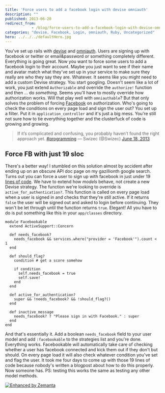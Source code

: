 ```yaml
---
title: 'Force users to add a facebook login with devise omniauth'
description: ""
published: 2013-06-20
redirect_from: 
            - /blog/force-users-to-add-a-facebook-login-with-devise-omniauth/swizec/6250
categories: "devise, Facebook, Login, omniauth, Ruby, Uncategorized"
hero: ../../../defaultHero.jpg
---
```

You&#x27;ve set up rails with [devise](https://github.com/plataformatec/devise) and [omniauth](http://www.omniauth.org/). Users are signing up with facebook or twitter or email&amp;password or something completely different. Everything is going great. Now you want to force some users to add a facebook login to their account. Maybe you just want to see if their name and avatar match what they&#x27;ve set up in your service to make sure they really are who they say they are. Whatever. It seems like you might need to add a custom Devise strategy. You start googling. Doesn&#x27;t seem like a lot of work, you just extend `Authorizable` and override the `authorize!` function and then ... do _something_. Seems you&#x27;ll have to mostly override how authorization works. Will that play well with `omniauthable`? But that only solves the problem of forcing [Facebook](http://en.wikipedia.org/wiki/Facebook "Facebook") on authorization. Who&#x27;s going to check the conditions on every page load and sign the user out? You set up a filter. Put it in `application_controller` and it&#x27;s just a big mess. You&#x27;re still not sure how to tie everything together and the clusterfuck of code is growing and growing.

> If it’s complicated and confusing, you probably haven’t found the right approach yet. [#programming](https://twitter.com/search?q=%23programming&amp;src=hash) — Swizec (@Swizec) [June 18, 2013](https://twitter.com/Swizec/statuses/347024137086173185)

## Force FB with just 19 sloc

There&#x27;s a better way! I stumbled on this solution almost by accident after ending up on an obscure API doc page on my gazillionth google search. Turns out you can force a user to sign up with facebook in just under 19 [lines of code](http://en.wikipedia.org/wiki/Source_lines_of_code "Source lines of code"). We have to extend how _models_ behave, not create a new Devise strategy. The function we&#x27;re looking to override is `active_for_authentication?`. This function is called on every page load when a user is signed in and checks that they&#x27;re still active. If it returns `false` the user will be signed out and asked to login before continuing. They won&#x27;t be let through until the function returns `true`. Elegant! All you have to do is put something like this in your `app/classes` directory.

```
module Facebookable
  extend ActiveSupport::Concern

  def needs_facebook?
    needs_facebook && services.where("provider = 'Facebook'").count < 1
  end

  def should_flag?
    condition # get a score somehow

    if condition
      self.needs_facebook = true
      self.save!
    end
  end

  def active_for_authentication?
    super && !needs_facebook? && !should_flag?()
  end

  def inactive_message
    needs_facebook? ? "Please sign in with Facebook." : super
  end
end
```

And that&#x27;s essentially it. Add a boolean `needs_facebook` field to your user model and add `:facebookable` to the strategies list and you&#x27;re done. Everything works. Facebookable will automatically take care of checking whether a user has facebook connected and kick them out if they don&#x27;t but should. On every page load it will also check whatever condition you&#x27;ve set and flag the user. It took me four days to come up with those 19 lines of code because nobody&#x27;s written a blogpost about how to do this properly. Now someone has. PS: testing this works the same as testing any other model methods.

[![Enhanced by Zemanta](http://img.zemanta.com/zemified_e.png?x-id=98e2b5a1-87ba-4afc-b043-b54b490c314d)](http://www.zemanta.com/?px "Enhanced by Zemanta")